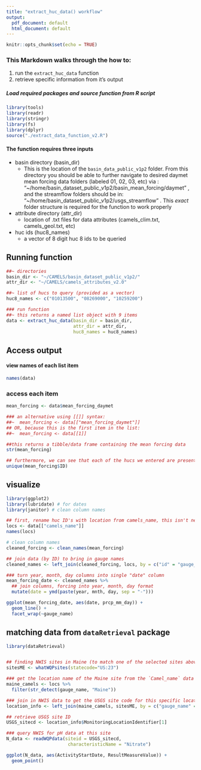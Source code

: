 ```yaml
---
title: "extract_huc_data() workflow"
output:
  pdf_document: default
  html_document: default
---
```


```r
knitr::opts_chunk$set(echo = TRUE)
```

### This Markdown walks through the how to:  
1. run the `extract_huc_data` function  
2. retrieve specific information from it's output
  
    


##### Load required packages and source function from R script
```r
library(tools)
library(readr)
library(stringr)
library(fs)
library(dplyr)
source("./extract_data_function_v2.R")
```
  
  
  
#### The function requires three inputs  
* basin directory (basin_dir)  
  + This is the location of the `basin_data_public_v1p2` folder. From this directory you should be able to further navigate to desired daymet mean forcing data folders (labeled 01, 02, 03, etc) via : "~/home/basin_dataset_public_v1p2/basin_mean_forcing/daymet" , and the streamflow folders should be in: "~/home/basin_dataset_public_v1p2/usgs_streamflow" . This *exact* folder structure is required for the function to work properly  
* attribute directory (attr_dir)  
  + location of .txt files for data attributes (camels_clim.txt, camels_geol.txt, etc)  
* huc ids (huc8_names)  
  + a vector of 8 digit huc 8 ids to be queried  

  
## Running function  

```r
##~ directories
basin_dir <- "~/CAMELS/basin_dataset_public_v1p2/"
attr_dir <- "~/CAMELS/camels_attributes_v2.0"

##~ list of hucs to query (provided as a vector)
huc8_names <- c("01013500", "08269000", "10259200")

### run function
##~ this returns a named list object with 9 items
data <- extract_huc_data(basin_dir = basin_dir, 
                         attr_dir = attr_dir, 
                         huc8_names = huc8_names)
```
 
\newpage

## Access output   
  
#### view names of each list item
```r
names(data)
```
    
### access each item
```r

mean_forcing <- data$mean_forcing_daymet

### an alternative using [[]] syntax: 
##~  mean_forcing <- data[["mean_forcing_daymet"]]
## OR, because this is the first item in the list:
##~  mean_forcing <- data[[1]]

##this returns a tibble/data frame containing the mean forcing data
str(mean_forcing) 


```
  
  
```r
## furthermore, we can see that each of the hucs we entered are present
unique(mean_forcing$ID)
```

\newpage

## visualize
```r
library(ggplot2)
library(lubridate) # for dates
library(janitor) # clean column names

## first, rename huc ID's with location from camels_name, this isn't necessary, but makes for more informative labels
locs <- data[["camels_name"]]
names(locs)

# clean column names
cleaned_forcing <- clean_names(mean_forcing)

## join data (by ID) to bring in gauge names
cleaned_names <- left_join(cleaned_forcing, locs, by = c("id" = "gauge_id"))

### turn year, month, day columns into single "date" column
mean_forcing_date <- cleaned_names %>%
  ## join columns, forcing into year, month, day format
  mutate(date = ymd(paste(year, mnth, day, sep = "-")))

ggplot(mean_forcing_date, aes(date, prcp_mm_day)) +
  geom_line() +
  facet_wrap(~gauge_name)

```

\newpage  
  
## matching data from `dataRetrieval` package
```r
library(dataRetrieval)


## finding NWIS sites in Maine (to match one of the selected sites above)
sitesME <- whatWQPsites(statecode="US:23")

### get the location name of the Maine site from the `Camel_name` data
maine_camels <- locs %>% 
  filter(str_detect(gauge_name, "Maine"))

### join in NWIS data to get the USGS site code for this specific location
location_info <- left_join(maine_camels, sitesME, by = c("gauge_name" = "MonitoringLocationName"))

## retrieve USGS site ID
USGS_sitecd <- location_info$MonitoringLocationIdentifier[1]

### query NWIS for pH data at this site
N_data <- readWQPdata(siteid = USGS_sitecd,
                       characteristicName = "Nitrate")

ggplot(N_data, aes(ActivityStartDate, ResultMeasureValue)) +
  geom_point()

```







